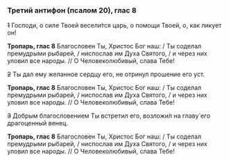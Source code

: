 ### Третий антифон (псалом 20), глас 8

~~1~~ Господи, о силе Твоей весели́тся царь, о помощи Твоей, о, как ликует он!

**Тропарь, глас 8** Благословен Ты, Христос Бог наш: / Ты соделал премудрыми рыбарей, / ниспослав им Духа Святого, / и через них уловил все народы. // О Человеколюбивый, слава Тебе!

~~2~~ Ты дал ему желанное сердцу его, не отринул прошение его уст.

**Тропарь, глас 8** Благословен Ты, Христос Бог наш: / Ты соделал премудрыми рыбарей, / ниспослав им Духа Святого, / и через них уловил все народы. // О Человеколюбивый, слава Тебе!

~~3~~ Добрым благословением Ты встретил его, возложи́л на главу́ его драгоценный венец.

**Тропарь, глас 8** Благословен Ты, Христос Бог наш: / Ты соделал премудрыми рыбарей, / ниспослав им Духа Святого, / и через них уловил все народы. // О Человеколюбивый, слава Тебе!
